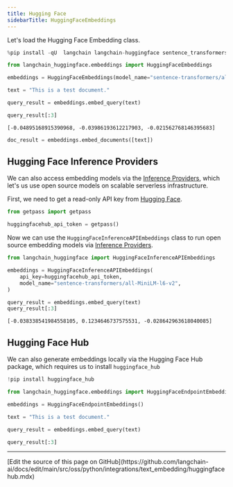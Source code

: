 ```yaml
---
title: Hugging Face
sidebarTitle: HuggingFaceEmbeddings
---
```


Let's load the Hugging Face Embedding class.

```python
%pip install -qU  langchain langchain-huggingface sentence_transformers
```

```python
from langchain_huggingface.embeddings import HuggingFaceEmbeddings
```

```python
embeddings = HuggingFaceEmbeddings(model_name="sentence-transformers/all-mpnet-base-v2")
```

```python
text = "This is a test document."
```

```python
query_result = embeddings.embed_query(text)
```

```python
query_result[:3]
```

```output
[-0.04895168915390968, -0.03986193612217903, -0.021562768146395683]
```

```python
doc_result = embeddings.embed_documents([text])
```

## Hugging Face Inference Providers

We can also access embedding models via the [Inference Providers](https://huggingface.co/docs/inference-providers), which let's us use open source models on scalable serverless infrastructure.

First, we need to get a read-only API key from [Hugging Face](https://huggingface.co/settings/tokens).

```python
from getpass import getpass

huggingfacehub_api_token = getpass()
```

Now we can use the `HuggingFaceInferenceAPIEmbeddings` class to run open source embedding models via [Inference Providers](https://huggingface.co/docs/inference-providers).

```python
from langchain_huggingface import HuggingFaceInferenceAPIEmbeddings

embeddings = HuggingFaceInferenceAPIEmbeddings(
    api_key=huggingfacehub_api_token,
    model_name="sentence-transformers/all-MiniLM-l6-v2",
)

query_result = embeddings.embed_query(text)
query_result[:3]
```

```output
[-0.038338541984558105, 0.1234646737575531, -0.028642963618040085]
```

## Hugging Face Hub

We can also generate embeddings locally via the Hugging Face Hub package, which requires us to install `huggingface_hub`

```python
!pip install huggingface_hub
```

```python
from langchain_huggingface.embeddings import HuggingFaceEndpointEmbeddings
```

```python
embeddings = HuggingFaceEndpointEmbeddings()
```

```python
text = "This is a test document."
```

```python
query_result = embeddings.embed_query(text)
```

```python
query_result[:3]
```

---

<Callout icon="pen-to-square" iconType="regular">
  [Edit the source of this page on GitHub](https://github.com/langchain-ai/docs/edit/main/src/oss/python/integrations/text_embedding/huggingfacehub.mdx)
</Callout>
